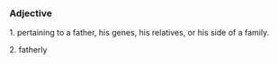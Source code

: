 ===Adjective===

1. pertaining to a father, his genes, his relatives, or his side of a family.

2. fatherly